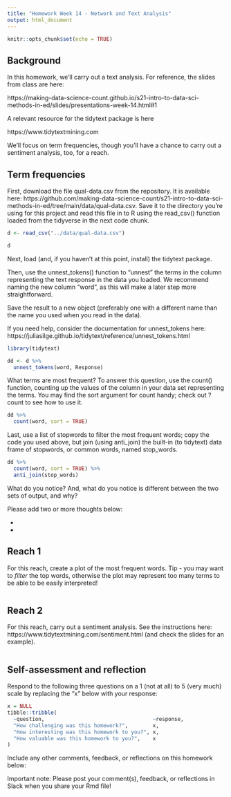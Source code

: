 ```yaml
---
title: "Homework Week 14 - Network and Text Analysis"
output: html_document 
---
```


``` r
knitr::opts_chunk$set(echo = TRUE)
```

## Background

In this homework, we'll carry out a text analysis. For reference, the slides from class are here:

https://making-data-science-count.github.io/s21-intro-to-data-sci-methods-in-ed/slides/presentations-week-14.html#1

A relevant resource for the tidytext package is here

https://www.tidytextmining.com

We'll focus on term frequencies, though you'll have a chance to carry out a sentiment analysis, too, for a reach.

## Term frequencies

First, download the file qual-data.csv from the repository. It is available
here: https://github.com/making-data-science-count/s21-intro-to-data-sci-methods-in-ed/tree/main/data/qual-data.csv. Save it to the directory you're using for this project and
read this file in to R using the read_csv() function loaded from the tidyverse in the next code chunk.

```r
d <- read_csv("../data/qual-data.csv")

d
```

Next, load (and, if you haven't at this point, install) the tidytext package.

Then, use the unnest_tokens() function to "unnest" the terms in the column representing
the text response in the data you loaded. We recommend naming the new column "word",
as this will make a later step more straightforward.

Save the result to a new object (preferably one with a different name than the name
you used when you read in the data).

If you need help, consider the documentation for unnest_tokens here: 
https://juliasilge.github.io/tidytext/reference/unnest_tokens.html

```r
library(tidytext)

dd <- d %>% 
  unnest_tokens(word, Response)
```

What terms are most frequent? To answer this question, use the count() function, counting
up the values of the column in your data set representing the terms. You may find the
sort argument for count handy; check out ?count to see how to use it.

```r
dd %>% 
  count(word, sort = TRUE)
```

Last, use a list of stopwords to filter the most frequent words; copy the code
you used above, but join (using anti_join) the built-in (to tidytext) data frame of
stopwords, or common words, named stop_words.

```r
dd %>% 
  count(word, sort = TRUE) %>% 
  anti_join(stop_words)
```

What do you notice? And, what do you notice is different between the two sets of output, and why?

Please add two or more thoughts below:

- 
- 

## Reach 1

For this reach, create a plot of the most frequent words. Tip - you may want to
_filter_ the top words, otherwise the plot may represent too many terms to be
able to be easily interpreted!

```r

```

## Reach 2

For this reach, carry out a sentiment analysis. See the instructions here:
https://www.tidytextmining.com/sentiment.html (and check the slides for an example).

```r

```

## Self-assessment and reflection

Respond to the following three questions on a 1 (not at all) to 5 (very much)
scale by replacing the "x" below with your response:

``` r
x = NULL
tibble::tribble(
  ~question,                                   ~response,
  "How challenging was this homework?",        x,
  "How interesting was this homework to you?", x,
  "How valuable was this homework to you?",    x
)
```

Include any other comments, feedback, or reflections on this homework below:

Important note: Please post your comment(s), feedback, or reflections in Slack
when you share your Rmd file!
